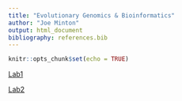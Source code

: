 ```yaml
---
title: "Evolutionary Genomics & Bioinformatics"
author: "Joe Minton"
output: html_document
bibliography: references.bib
---
```


```r
knitr::opts_chunk$set(echo = TRUE)
```

[Lab1](lab1_joeminton.html)

[Lab2](lab2_joeminton.html)
